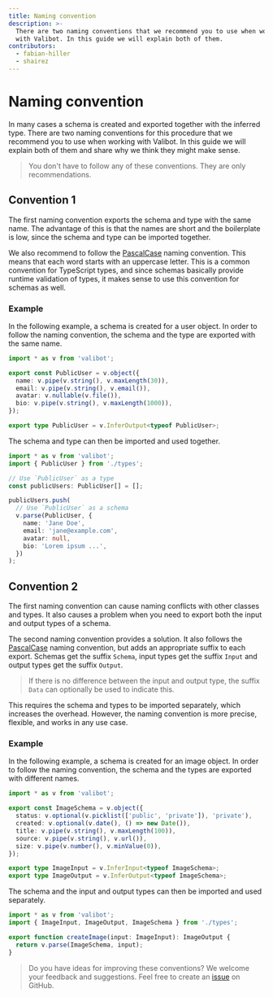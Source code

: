 ```yaml
---
title: Naming convention
description: >-
  There are two naming conventions that we recommend you to use when working
  with Valibot. In this guide we will explain both of them.
contributors:
  - fabian-hiller
  - shairez
---
```


# Naming convention

In many cases a schema is created and exported together with the inferred type. There are two naming conventions for this procedure that we recommend you to use when working with Valibot. In this guide we will explain both of them and share why we think they might make sense.

> You don't have to follow any of these conventions. They are only recommendations.

## Convention 1

The first naming convention exports the schema and type with the same name. The advantage of this is that the names are short and the boilerplate is low, since the schema and type can be imported together.

We also recommend to follow the [PascalCase](<https://en.wikipedia.org/wiki/Naming_convention_(programming)>) naming convention. This means that each word starts with an uppercase letter. This is a common convention for TypeScript types, and since schemas basically provide runtime validation of types, it makes sense to use this convention for schemas as well.

### Example

In the following example, a schema is created for a user object. In order to follow the naming convention, the schema and the type are exported with the same name.

```ts
import * as v from 'valibot';

export const PublicUser = v.object({
  name: v.pipe(v.string(), v.maxLength(30)),
  email: v.pipe(v.string(), v.email()),
  avatar: v.nullable(v.file()),
  bio: v.pipe(v.string(), v.maxLength(1000)),
});

export type PublicUser = v.InferOutput<typeof PublicUser>;
```

The schema and type can then be imported and used together.

```ts
import * as v from 'valibot';
import { PublicUser } from './types';

// Use `PublicUser` as a type
const publicUsers: PublicUser[] = [];

publicUsers.push(
  // Use `PublicUser` as a schema
  v.parse(PublicUser, {
    name: 'Jane Doe',
    email: 'jane@example.com',
    avatar: null,
    bio: 'Lorem ipsum ...',
  })
);
```

## Convention 2

The first naming convention can cause naming conflicts with other classes and types. It also causes a problem when you need to export both the input and output types of a schema.

The second naming convention provides a solution. It also follows the [PascalCase](<https://en.wikipedia.org/wiki/Naming_convention_(programming)>) naming convention, but adds an appropriate suffix to each export. Schemas get the suffix `Schema`, input types get the suffix `Input` and output types get the suffix `Output`.

> If there is no difference between the input and output type, the suffix `Data` can optionally be used to indicate this.

This requires the schema and types to be imported separately, which increases the overhead. However, the naming convention is more precise, flexible, and works in any use case.

### Example

In the following example, a schema is created for an image object. In order to follow the naming convention, the schema and the types are exported with different names.

```ts
import * as v from 'valibot';

export const ImageSchema = v.object({
  status: v.optional(v.picklist(['public', 'private']), 'private'),
  created: v.optional(v.date(), () => new Date()),
  title: v.pipe(v.string(), v.maxLength(100)),
  source: v.pipe(v.string(), v.url()),
  size: v.pipe(v.number(), v.minValue(0)),
});

export type ImageInput = v.InferInput<typeof ImageSchema>;
export type ImageOutput = v.InferOutput<typeof ImageSchema>;
```

The schema and the input and output types can then be imported and used separately.

```ts
import * as v from 'valibot';
import { ImageInput, ImageOutput, ImageSchema } from './types';

export function createImage(input: ImageInput): ImageOutput {
  return v.parse(ImageSchema, input);
}
```

> Do you have ideas for improving these conventions? We welcome your feedback and suggestions. Feel free to create an [issue](https://github.com/fabian-hiller/valibot/issues/new) on GitHub.
